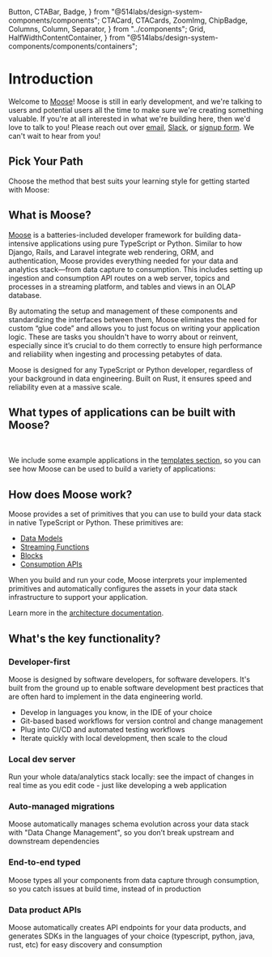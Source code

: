   Button,
  CTABar,
  Badge,
} from "@514labs/design-system-components/components";
  CTACard,
  CTACards,
  ZoomImg,
  ChipBadge,
  Columns,
  Column,
  Separator,
} from "../components";
  Grid,
  HalfWidthContentContainer,
} from "@514labs/design-system-components/components/containers";

# Introduction

Welcome to [Moose](https://getmoose.dev)! Moose is still in early development, and we're talking
to users and potential users all the time to make sure we're creating something valuable. If you're at all
interested in what we're building here, then we'd love to talk to you!
Please reach out over [email](mailto:hello@moosejs.dev),
[Slack](https://join.slack.com/t/moose-community/shared_invite/zt-2fjh5n3wz-cnOmM9Xe9DYAgQrNu8xKxg),
or [signup form](https://fiveonefour.typeform.com/signup). We can't wait to hear from you!

## Pick Your Path

Choose the method that best suits your learning style for getting started with Moose:

<CTACards>
  <CTACard
    title="Create a Moose Project"
    description="Get up and running with your own Moose project in minutes"
    ctaLink="/quickstart"
    ctaLabel="Quick Start"
    Icon={Zap}
    variant="gradient"
  />
  <CTACard
    title="Learn Step-by-Step"
    description="Build an end-to-end Moose app through a guided tutorial"
    ctaLink="/learn-moose"
    ctaLabel="Try Tutorial"
    Icon={GraduationCap}
    variant="gradient"
  />
</CTACards>

## What is Moose?

[Moose](https://www.moosejs.com) is a batteries-included developer framework for building data-intensive applications using pure TypeScript or Python. Similar to how Django, Rails, and Laravel integrate web rendering, ORM, and authentication, Moose provides everything needed for your data and analytics stack—from data capture to consumption. This includes setting up ingestion and consumption API routes on a web server, topics and processes in a streaming platform, and tables and views in an OLAP database.

By automating the setup and management of these components and standardizing the interfaces between them, Moose eliminates the need for custom “glue code” and allows you to just focus on writing your application logic. These are tasks you shouldn't have to worry about or reinvent, especially since it’s crucial to do them correctly to ensure high performance and reliability when ingesting and processing petabytes of data.

Moose is designed for any TypeScript or Python developer, regardless of your background in data engineering. Built on Rust, it ensures speed and reliability even at a massive scale.

## What types of applications can be built with Moose?

<br />

<Columns>
  <Column
    heading="Embed Data Features in User-Facing Applications"
    body="Moose can be combined with your favorite front-end framework to embed
          data-intensive features in your products."
    list={[
      "Dynamic leaderboards",
      "Interactive charts",
      "Real-time metric feeds",
    ]}
    className="col-span-6 border-r"
  />
  <Column
    heading="Backend System for Enterprise Data Products"
    body="Create a backend system for enterprise data products, such as BI
          software and data exploration tools, to deliver interactive data
          applications."
    list={[
      "Real-time Dashboards",
      "Observability & Log Monitoring",
      "Customer Data Platforms",
    ]}
    className="col-span-6"
  />
</Columns>

We include some example applications in the [templates section](/templates/product-analytics/), so you can see how Moose can be used to build a variety of applications:

<ChipBadge href="/templates/product-analytics" label="Product Analytics" />

## How does Moose work?

<ZoomImg src="/OVERVIEW-DIAGRAM.svg" />

Moose provides a set of primitives that you can use to build your data stack in native TypeScript or Python. These primitives are:

- [Data Models](/data-models)
- [Streaming Functions](/stream-processing)
- [Blocks](/db-processing)
- [Consumption APIs](/consumption-apis)

When you build and run your code, Moose interprets your implemented primitives and automatically configures the assets in your data stack infrastructure to support your application.

Learn more in the [architecture documentation](/architecture).

## What's the key functionality?

### Developer-first

Moose is designed by software developers, for software developers. It's built from the ground up to enable
software development best practices that are often hard to implement in the data engineering world.

- Develop in languages you know, in the IDE of your choice
- Git-based based workflows for version control and change management
- Plug into CI/CD and automated testing workflows
- Iterate quickly with local development, then scale to the cloud

### Local dev server

Run your whole data/analytics stack locally: see the impact of changes in real time as you edit code -
just like developing a web application

### Auto-managed migrations

Moose automatically manages schema evolution across your data stack with "Data Change Management", so you
don’t break upstream and downstream dependencies

### End-to-end typed

Moose types all your components from data capture through consumption, so you catch issues at build time,
instead of in production

### Data product APIs

Moose automatically creates API endpoints for your data products, and generates SDKs in the languages of
your choice (typescript, python, java, rust, etc) for easy discovery and consumption
